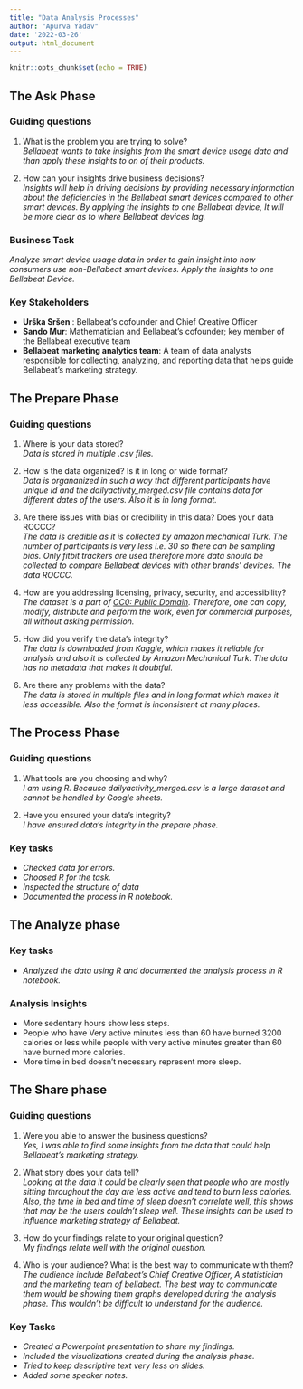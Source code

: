 ---
title: "Data Analysis Processes"
author: "Apurva Yadav"
date: '2022-03-26'
output: html_document
---

```{r setup, include=FALSE}
knitr::opts_chunk$set(echo = TRUE)
```

## The Ask Phase

### Guiding questions

1. What is the problem you are trying to solve?  
*Bellabeat wants to take insights from the smart device usage data and than apply these insights to on of their products.*

2. How can your insights drive business decisions?  
*Insights will help in driving decisions by providing necessary information about the deficiencies in the Bellabeat smart devices compared to other smart devices. By applying the insights to one Bellabeat device, It will be more clear as to where Bellabeat devices lag.*

### Business Task

*Analyze smart device usage data in order to gain insight into how consumers use non-Bellabeat smart
devices. Apply the insights to one Bellabeat Device.*

### Key Stakeholders

* **Urška Sršen** : Bellabeat’s cofounder and Chief Creative Officer
* **Sando Mur**: Mathematician and Bellabeat’s cofounder; key member of the Bellabeat executive team
* **Bellabeat marketing analytics team**: A team of data analysts responsible for collecting, analyzing, and
reporting data that helps guide Bellabeat’s marketing strategy.

## The Prepare Phase

### Guiding questions

1.  Where is your data stored?  
*Data is stored in multiple .csv files.*

2. How is the data organized? Is it in long or wide format?  
*Data is organanized in such a way that different participants have unique id and the dailyactivity_merged.csv file contains data for different dates of the users. Also it is in long format.*

3. Are there issues with bias or credibility in this data? Does your data ROCCC?  
*The data is credible as it is collected by amazon mechanical Turk. The number of participants is very less i.e. 30 so there can be sampling bias. Only fitbit trackers are used therefore more data should be collected to compare Bellabeat devices with other brands' devices. The data ROCCC.*

4. How are you addressing licensing, privacy, security, and accessibility?  
*The dataset is a part of [CC0: Public Domain](https://creativecommons.org/publicdomain/zero/1.0/). Therefore, one can copy, modify, distribute and perform the work, even for commercial purposes, all without asking permission.*

5. How did you verify the data’s integrity?  
*The data is downloaded from Kaggle, which makes it reliable for analysis and also it is collected by Amazon Mechanical Turk. The data has no metadata that makes it doubtful.*

6. Are there any problems with the data?  
*The data is stored in multiple files and in long format which makes it less accessible. Also the format is inconsistent at many places.*

## The Process Phase

### Guiding questions

1. What tools are you choosing and why?  
*I am using R. Because dailyactivity_merged.csv is a large dataset and cannot be handled by Google sheets.*

2. Have you ensured your data’s integrity?  
*I have ensured data's integrity in the prepare phase.*

### Key tasks

* *Checked data for errors.*
* *Choosed R for the task.*
* *Inspected the structure of data*
* *Documented the process in R notebook.*

## The Analyze phase

### Key tasks

* *Analyzed the data using R and documented the analysis process in R notebook.*

### Analysis Insights

* More sedentary hours show less steps.
* People who have Very active minutes less than 60 have burned 3200 calories or less while people with very active minutes greater than 60 have burned more calories.
* More time in bed doesn't necessary represent more sleep.

## The Share phase

### Guiding questions

1. Were you able to answer the business questions?  
*Yes, I was able to find some insights from the data that could help Bellabeat's marketing strategy.*

2. What story does your data tell?  
*Looking at the data it could be clearly seen that people who are mostly sitting throughout the day are less active and tend to burn less calories. Also, the time in bed and time of sleep doesn't correlate well, this shows that may be the users couldn't sleep well. These insights can be used to influence marketing strategy of Bellabeat.*

3.  How do your findings relate to your original question?  
*My findings relate well with the original question.*

4.  Who is your audience? What is the best way to communicate with them?  
*The audience include Bellabeat's Chief Creative Officer, A statistician and the marketing team of bellabeat. The best way to communicate them would be showing them graphs developed during the analysis phase. This wouldn't be difficult to understand for the audience.*

### Key Tasks

* *Created a Powerpoint presentation to share my findings.*
* *Included the visualizations created during the analysis phase.*
* *Tried to keep descriptive text very less on slides.*
* *Added some speaker notes.*
